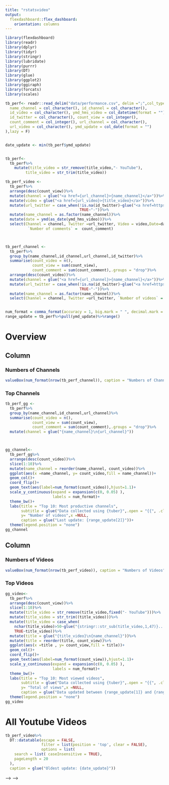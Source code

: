 ```yaml
---
title: "rstatsvideo"
output: 
  flexdashboard::flex_dashboard:
    orientation: columns
---
```


```r
library(flexdashboard)
library(readr)
library(dplyr)
library(tidyr)
library(stringr)
library(lubridate)
library(purrr)
library(DT)
library(glue)
library(ggplot2)
library(ggiraph)
library(forcats)
library(scales)
```


<!-- https://www.r-bloggers.com/2020/09/deploying-flexdashboard-on-github-pages/ -->


```r



tb_perf<- readr::read_delim("data/performance.csv", delim =";",col_types = cols(
  name_channel = col_character(), id_channel = col_character(),
  id_video = col_character(), ymd_hms_video = col_datetime(format = ""),
  id_twitter = col_character(), count_view = col_integer(),
  count_comment = col_integer(), url_channel = col_character(),
  url_video = col_character(), ymd_update = col_date(format = "")
),lazy = F)


date_update <- min(tb_perf$ymd_update)


tb_perf<-
  tb_perf%>%
    mutate(title_video = str_remove(title_video,"- YouTube"),
         title_video = str_trim(title_video))

tb_perf_video <-
  tb_perf%>%
  arrange(desc(count_view))%>%
  mutate(channel = glue("<a href={url_channel}>{name_channel}</a>"))%>%
  mutate(video = glue("<a href={url_video}>{title_video}</a>"))%>%
  mutate(url_twitter = case_when(!is.na(id_twitter)~glue("<a href=https://twitter.com/{id_twitter}>@{id_twitter}</a>"),
                                 TRUE~"-"))%>%
  mutate(name_channel = as.factor(name_channel))%>%
  mutate(date = ymd(as_date(ymd_hms_video)))%>%
  select(Channel = channel, Twitter =url_twitter, Video = video,Date=date, `Number of views` =  count_view,
          `Number of comments` =  count_comment)



tb_perf_channel <-
  tb_perf%>%
  group_by(name_channel,id_channel,url_channel,id_twitter)%>%
  summarise(count_video = n(),
            count_view = sum(count_view),
            count_comment = sum(count_comment),.groups = "drop")%>%
  arrange(desc(count_video))%>%
  mutate(channel = glue("<a href={url_channel}>{name_channel}</a>"))%>%
  mutate(url_twitter = case_when(!is.na(id_twitter)~glue("<a href=https://twitter.com/{id_twitter}>@{id_twitter}</a>"),
                                 TRUE~"-"))%>%
  mutate(name_channel = as.factor(name_channel))%>%
  select(Channel = channel, Twitter =url_twitter, `Number of videos` = count_video, `Total number of views` =  count_view)


num_format = comma_format(accuracy = 1, big.mark = " ", decimal.mark = ".")
range_update = tb_perf%>%pull(ymd_update)%>%range()


```



# Overview

Column
-----------------------------------------------------------------------

### Numbers of Channels {.value-box}

```r
valueBox(num_format(nrow(tb_perf_channel)), caption = "Numbers of Channels", icon="fa-user-circle-o")
```


### Top Channels


```r

tb_perf_gg <-
  tb_perf%>%
  group_by(name_channel,id_channel,url_channel)%>%
  summarise(count_video = n(),
            count_view = sum(count_view),
            count_comment = sum(count_comment),.groups = "drop")%>%
  mutate(channel = glue("{name_channel}\n{url_channel}"))



gg_channel<-
  tb_perf_gg%>%
  arrange(desc(count_video))%>%
  slice(1:10)%>%
  mutate(name_channel = reorder(name_channel, count_video))%>%
  ggplot(aes(x =name_channel, y= count_video,fill = name_channel))+
  geom_col()+
  coord_flip()+
  geom_text(aes(label=num_format(count_video)),hjust=1.1)+
  scale_y_continuous(expand = expansion(c(0, 0.05) ),
                     labels = num_format)+
  theme_bw()+
  labs(title = "Top 10: Most productive channels", 
       subtitle = glue("Data collected using {tuber}",.open = "{{", .close="}}"),
       y= "Number of videos",x =NULL,
       caption = glue("Last update: {range_update[2]}"))+
  theme(legend.position = "none")
gg_channel
```


Column
-----------------------------------------------------------------------


### Numbers of Videos {.value-box}


```r
valueBox(num_format(nrow(tb_perf_video)), caption = "Numbers of Videos", icon="fa-video-camera")
```



### Top Videos


```r

gg_video<-
  tb_perf%>%
  arrange(desc(count_view))%>%
  slice(1:10)%>%
  mutate(title_video = str_remove(title_video,fixed("- YouTube")))%>%
  mutate(title_video = str_trim((title_video)))%>%
  mutate(title_video = case_when(
    nchar(title_video)>50~glue("{stringr::str_sub(title_video,1,47)}..."),
    TRUE~title_video))%>%
  mutate(title = glue("{title_video}\n{name_channel}"))%>%
  mutate(title = reorder(title, count_view))%>%
  ggplot(aes(x =title , y= count_view,fill = title))+
  geom_col()+
  coord_flip()+
  geom_text(aes(label=num_format(count_view)),hjust=1.1)+
  scale_y_continuous(expand = expansion(c(0, 0.05) ),
                     labels = num_format)+
  theme_bw()+
  labs(title = "Top 10: Most viewed videos", 
       subtitle = glue("Data collected using {tuber}",.open = "{{", .close="}}"),
       y= "Total of views",x =NULL,
       caption = glue("Data updated between {range_update[1]} and {range_update[2]}"))+
  theme(legend.position = "none")
gg_video
```





# All Youtube Videos


```r
tb_perf_video%>%
  DT::datatable(escape = FALSE,
                filter = list(position = 'top', clear = FALSE),
                options = list(
    search = list( caseInsensitive = TRUE),
    pageLength = 20
  ),
  caption = glue("Oldest update: {date_update}"))

```






<!-- Row -->
<!-- ----------------------------------------------------------------------- -->

<!-- #### balbal -->
<!-- blalba -->

<!-- # Channels -->

<!-- <!-- Column {data-width=650} --> -->
<!-- <!-- ----------------------------------------------------------------------- --> -->

<!-- ### Explore Youtube Channels -->

<!-- ```{r,include=FALSE} -->



<!-- tb_perf<- readr::read_delim("data/performance.csv", delim =";",col_types = cols( -->
<!--   name_channel = col_character(), id_channel = col_character(), -->
<!--   id_video = col_character(), ymd_hms_video = col_datetime(format = ""), -->
<!--   id_twitter = col_character(), count_view = col_integer(), -->
<!--   count_comment = col_integer(), url_channel = col_character(), -->
<!--   url_video = col_character(), ymd_update = col_date(format = "") -->
<!-- ),lazy = F) -->


<!-- date_update <- min(tb_perf$ymd_update) -->


<!-- tb_perf<- -->
<!--   tb_perf%>% -->
<!--     mutate(title_video = str_remove(title_video,"- YouTube"), -->
<!--          title_video = str_trim(title_video)) -->

<!-- tb_perf_video <- -->
<!--   tb_perf%>% -->
<!--   arrange(desc(count_view))%>% -->
<!--   mutate(channel = glue("<a href={url_channel}>{name_channel}</a>"))%>% -->
<!--   mutate(video = glue("<a href={url_video}>{title_video}</a>"))%>% -->
<!--   mutate(url_twitter = case_when(!is.na(id_twitter)~glue("<a href=https://twitter.com/{id_twitter}>@{id_twitter}</a>"), -->
<!--                                  TRUE~"-"))%>% -->
<!--   mutate(name_channel = as.factor(name_channel))%>% -->
<!--   mutate(date = ymd(as_date(ymd_hms_video)))%>% -->
<!--   select(Channel = channel, Twitter =url_twitter, Video = video,Date=date, `Number of views` =  count_view, -->
<!--           `Number of comments` =  count_comment) -->



<!-- tb_perf_channel <- -->
<!--   tb_perf%>% -->
<!--   group_by(name_channel,id_channel,url_channel,id_twitter)%>% -->
<!--   summarise(count_video = n(), -->
<!--             count_view = sum(count_view), -->
<!--             count_comment = sum(count_comment),.groups = "drop")%>% -->
<!--   arrange(desc(count_video))%>% -->
<!--   mutate(channel = glue("<a href={url_channel}>{name_channel}</a>"))%>% -->
<!--   mutate(url_twitter = case_when(!is.na(id_twitter)~glue("<a href=https://twitter.com/{id_twitter}>@{id_twitter}</a>"), -->
<!--                                  TRUE~"-"))%>% -->
<!--   mutate(name_channel = as.factor(name_channel))%>% -->
<!--   select(Channel = channel, Twitter =url_twitter, `Number of videos` = count_video, `Total number of views` =  count_view) -->



<!-- ``` -->


<!-- ```{r} -->
<!-- tb_perf_channel%>% -->
<!--   DT::datatable(escape = FALSE, -->
<!--                 filter = list(position = 'top', clear = FALSE), -->
<!--                 options = list( -->
<!--     search = list( caseInsensitive = TRUE), -->
<!--     pageLength = 20 -->
<!--   ), -->
<!--   caption = glue("Oldest update: {date_update}")) -->

<!-- ``` -->



<!-- # Videos -->

<!-- Column {.tabset} -->
<!-- ------------------------------------- -->


<!-- ### All Youtube Videos from R-Ladies channels -->


<!-- ```{r} -->
<!-- gg<- -->
<!--   tb_perf%>% -->
<!--   filter(str_detect(name_channel,fixed("ladies",ignore_case = TRUE)))%>% -->
<!--   mutate(name_channel= factor(name_channel,ordered = T), -->
<!--          name_channel=fct_rev(name_channel))%>% -->
<!--          #, -->
<!--          #name_channel = reorder(name_channel,name_channel,length) -->
<!--          #)%>% -->
<!--   ggplot(aes(x = ymd_hms_video, y = name_channel,color = name_channel))+ -->
<!--   scale_x_datetime(limits = range(tb_perf$ymd_hms_video))+ -->
<!--   geom_point_interactive(aes(tooltip = title_video, -->
<!--                              onclick = paste0('window.open("', url_video , '")'), -->
<!--                              data_id = id_video), -->
<!--                          show.legend = F)+ -->
<!--   labs(title = "R-Ladies channels - Click to access the video",  -->
<!--        x = "Release date",y = "")+ -->
<!--   #scale_y_reverse()+ -->
<!--   theme_bw()+ -->
<!--   theme(axis.text.y = element_text(size=2), -->
<!--         axis.text.x = element_text(size=4), -->
<!--         axis.title.x = element_text(size=5), -->
<!--         panel.grid.minor.y = element_line(size=1)) -->
<!-- girafe(code = print(gg), -->
<!--        pointsize = 1, -->
<!--        options = list( -->
<!--          opts_sizing(rescale = TRUE, width = 1)), -->
<!--        height_svg = 2.4) -->
<!-- ``` -->








<!-- ### All Youtube Videos -->


<!-- ```{r} -->
<!-- gg<- -->
<!--   tb_perf%>% -->
<!--   filter(!str_detect(name_channel,fixed("ladies",ignore_case = TRUE)))%>% -->
<!--   mutate(name_channel= factor(name_channel,ordered = T), -->
<!--          name_channel=fct_rev(name_channel))%>% -->
<!--          #, -->
<!--          #name_channel = reorder(name_channel,name_channel,length) -->
<!--          #)%>% -->
<!--   ggplot(aes(x = ymd_hms_video, y = name_channel,color = name_channel))+ -->
<!--   scale_x_datetime(limits = range(tb_perf$ymd_hms_video))+ -->
<!--   geom_point_interactive(aes(tooltip = title_video, -->
<!--                              onclick = paste0('window.open("', url_video , '")'), -->
<!--                              data_id = id_video), -->
<!--                          show.legend = F)+ -->
<!--   labs(title = "Other channels - Click to access the video",  -->
<!--        x = "Release date",y = "")+ -->
<!--   #scale_y_reverse()+ -->
<!--   theme_bw()+ -->
<!--   theme(axis.text.y = element_text(size=2), -->
<!--         axis.text.x = element_text(size=4), -->
<!--         axis.title.x = element_text(size=5), -->
<!--         panel.grid.minor.y = element_line(size=1)) -->
<!-- girafe(code = print(gg), -->
<!--        pointsize = 1, -->
<!--        options = list( -->
<!--          opts_sizing(rescale = TRUE, width = 1)), -->
<!--        height_svg = 2.4) -->
<!-- ``` -->

<!-- ### Table of all Youtube Videos -->


<!-- ```{r} -->
<!-- tb_perf_video%>% -->
<!--   DT::datatable(escape = FALSE, -->
<!--                 filter = list(position = 'top', clear = FALSE), -->
<!--                 options = list( -->
<!--     search = list( caseInsensitive = TRUE), -->
<!--     pageLength = 20 -->
<!--   ), -->
<!--   caption = glue("Oldest update: {date_update}")) -->

<!-- ``` -->

